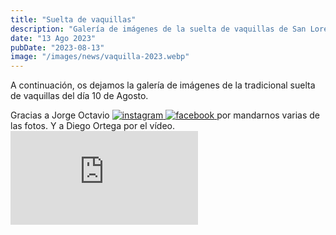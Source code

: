 ```yaml
---
title: "Suelta de vaquillas"
description: "Galería de imágenes de la suelta de vaquillas de San Lorenzo"
date: "13 Ago 2023"
pubDate: "2023-08-13"
image: "/images/news/vaquilla-2023.webp"
---
```



A continuación, os dejamos la galería de imágenes de la tradicional suelta de vaquillas del día 10 de Agosto.


<aside class='text-sm italic'>
	<span>Gracias a Jorge Octavio</span>
	<a
		href="https://instagram.com/j.r.g._75"
		target="_blank"
		rel="noopener noreferrer"
		class="w-6 h-6 ml-1 inline-flex items-center justify-center rounded-full bg-indigo-500 flex-shrink-0"
	>
		<img src="/icons/instagram.svg" alt="instagram" class="h-4 w-4" />
	</a>
	<a
		href="https://www.facebook.com/jorge.octavio.75"
		target="_blank"
		rel="noopener noreferrer"
		class="w-6 h-6 ml-1 mr-1 inline-flex items-center justify-center rounded-full bg-indigo-500 flex-shrink-0"
	>
		<img src="/icons/facebook.svg" alt="facebook" class="h-4 w-4" />
	</a>
	<span>por mandarnos varias de las fotos. Y a Diego Ortega por el vídeo. </span>
</aside>

<div class="aspect-video">
    <iframe
      class="w-full h-full"
      src="https://www.youtube.com/embed/OL47fj-No9Q"
      frameborder="0"
      allow="accelerometer; clipboard-write; encrypted-media; gyroscope; picture-in-picture"
      allowfullscreen>
    </iframe>
  </div>

<Gallery folder="vaquilla-2023" />
